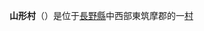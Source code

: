 {{日本町村|
自治體名=山形|
町村=村|
圖像=[[File:Kiyomizu-dera_(Nagano)_Gyokizakura_1.jpg|240px]]|
圖像說明=[[清水寺_(山形村)|清水寺]]|
町村章=|
日文原名=山形村|
平假名=やまがたむら|
羅馬字拼音=Yamagata-mura|
都道府縣=長野縣|
支廳=|
郡=東筑摩郡|
編號=20450-1|
面積=24.94|
邊界未定=|
人口=8,608|
統計時間=2007年9月1日|
自治體=[[松本市|松本市]]、[[朝日村_(長野縣)|朝日村]]|
樹=|
花=|
鳥=|
其他象徵物=|
其他象徵=|
郵遞區號=390-1392|
所在地=東筑摩郡山形村2030-1|
電話號碼=263-98-3111|
外部連結=http://www.vill.yamagata.nagano.jp/|
經度=|
緯度=|
地圖=|
註記=
}}
'''山形村'''（{{jpn|j=山形村|hg=やまがたむら|rm=Yamagata mura|f=y}}）是位于[[長野縣|長野縣]]中西部東筑摩郡的一[[村|村]]

{{長野縣}}{{Authority control}}